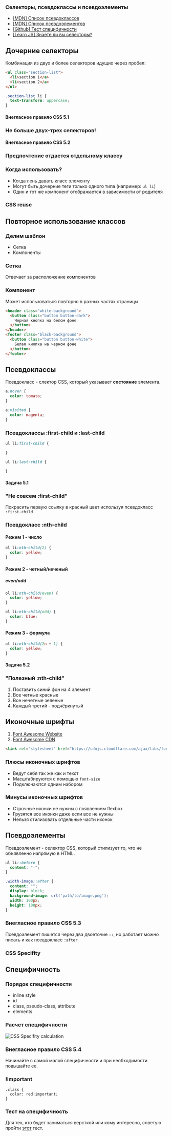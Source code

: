 

<section
  data-background={background}
  data-background-size="cover"
  data-background-position="top left"
  data-background-opacity={0.1}
>
<section>

# Селекторы, псевдоклассы и псевдоэлементы

</section>
<section>

- [[MDN] Список псевдоклассов](https://developer.mozilla.org/en-US/docs/Web/CSS/Pseudo-classes)
- [[MDN] Список псевдоэлементов](https://developer.mozilla.org/en-US/docs/Web/CSS/Pseudo-elements)
- [[Github] Тест специфичности](https://mjswensen.github.io/css-power-ups/the-cascade-and-specificity/specificity-quiz/)
- [[Learn JS] Знаете ли вы селекторы?](https://learn.javascript.ru/css-selectors)

</section>
</section>
<section>
<section>

## Дочерние селекторы

Комбинация из двух и более селекторов идущих через пробел:

```html
<ul class="section-list">
  <li>section 1</a>
  <li>section 2</a>
</ul>
```

```css
.section-list li {
  text-transform: uppercase;
}
```

</section>
<section>

#### Внегласное правило CSS 5.1
### Не больше двух-трех селекторов!

</section>
<section>

#### Внегласное правило CSS 5.2
### Предпочтение отдается отдельному классу

</section>
<section>

### Когда использовать?

- Когда лень давать класс элементу
- Могут быть дочерние теги только одного типа (например: `ul li`)
- Один и тот же компонент отображается в зависимости от родителя 

</section>
</section>
<section>
<section>

### CSS reuse
## Повторное использование классов

</section>
<section>

### Делим шаблон

- Сетка
- Компоненты

</section>
<section>

### Сетка

Отвечает за расположение компонентов

</section>
<section>

### Компонент

Может использоваться повторно в разных частях страницы

</section>
<section>

```html
<header class="white-background">
  <button class="button button-dark">
    Черная кнопка на белом фоне
  </button>
</header>
<footer class="black-background">
  <button class="button button-white">
    Белая кнопка на черном фоне
  </button>
</footer>
```

</section>
</section>
<section>
<section>

## Псевдоклассы

</section>
<section>

Псевдокласс - слектор CSS, который указывает **состояние** элемента. 

```css
a:hover {
  color: tomato;
}

a:visited {
  color: magenta;
}
```

</section>
<section>

### Псевдоклассы :first-child и :last-child

```css
ul li:first-child {

}

ul li:last-child {

}
```

</section>
<section>

#### Задача 5.1
### "Не совсем :first-child"
Покрасить первую ссылку в красный цвет используя псевдокласс `:first-child`

</section>
<section>

<RevealCssEditor css3="/* пиши сюда CSS */" html={html51} />

</section>
</section>
<section>
<section>

### Псевдокласс :nth-child

</section>
<section>

#### Режим 1 - число

```css
ol li:nth-child(2) {
  color: yellow;
}
```

</section>
<section>

#### Режим 2 - четный/неченый
##### even/odd

```css
ol li:nth-child(even) {
  color: yellow;
}

ol li:nth-child(odd) {
  color: blue;
}
```

</section>
<section>

#### Режим 3 - формула

```css
ol li:nth-child(2n + 1) {
  color: yellow;
}
```

</section>
<section>

#### Задача 5.2
### "Полезный :nth-child"

1. Поставить синий фон на 4 элемент
2. Все четные красные
3. Все нечетные зеленые
4. Каждый третий - подчёркнутый

</section>
<section>
  <RevealCssEditor css3="/* пиши сюда CSS */" html={html52} />
</section>
</section>
<section>
<section>

## Иконочные шрифты

</section>
<section>

1. [Font Awesome Website](https://fontawesome.com/)
2. [Font Awesome CDN](https://cdnjs.com/libraries/font-awesome)
   
```html
<link rel="stylesheet" href="https://cdnjs.cloudflare.com/ajax/libs/font-awesome/5.15.1/css/all.min.css" integrity="sha512-+4zCK9k+qNFUR5X+cKL9EIR+ZOhtIloNl9GIKS57V1MyNsYpYcUrUeQc9vNfzsWfV28IaLL3i96P9sdNyeRssA==" crossorigin="anonymous" />
```

</section>
<section>

### Плюсы иконочных шрифтов

- Ведут себя так же как и текст
- Масштабируются с помощью `font-size`
- Подключаются одним набором

</section>
<section>

### Минусы иконочных шрифтов

- Строчные иконки не нужны с появлением flexbox
- Грузятся все иконки даже если все не нужны
- Нельзя стилизовать отдельные части иконок

</section>
</section>
<section>
<section>

## Псевдоэлементы

</section>
<section>

Псевдоэлемент - селектор CSS, который стилизует то, что не объявленно напрямую в HTML. 

```css
ul li::before {
  content: "-";
}

.width-image::after {
  content: "";
  display: block;
  background-image: url('path/to/image.png');
  width: 100px;
  height: 100px;
}
```

</section>
<section>

### Внегласное правило CSS 5.3

Псевдоэлемент пишется через два двоеточие `::`, но работает можно писать и как псевдокласс `:after`

</section>
</section>
<section>
<section>

### CSS Specifity
## Специфичность

</section>
<section>

### Порядок специфичности

- inline style
- id
- class, pseudo-class, attribute
- elements

</section>
<section>

### Расчет специфичности

<ImgContainer width="80%">

![CSS Specifity calculation](./images/specifity.png)

</ImgContainer>
</section>
<section>

### Внегласное правило CSS 5.4

Начинайте с самой малой специфичности и при необходимости повышайте ее.

</section>
<section>

### !important

```
.class {
  color: red!important;
}
```

</section>
<section>

### Тест на специфичность

Для тех, кто будет заниматься версткой или кому интересно, советую пройти [этот](https://mjswensen.github.io/css-power-ups/the-cascade-and-specificity/specificity-quiz/) тест.

</section>
</section>
